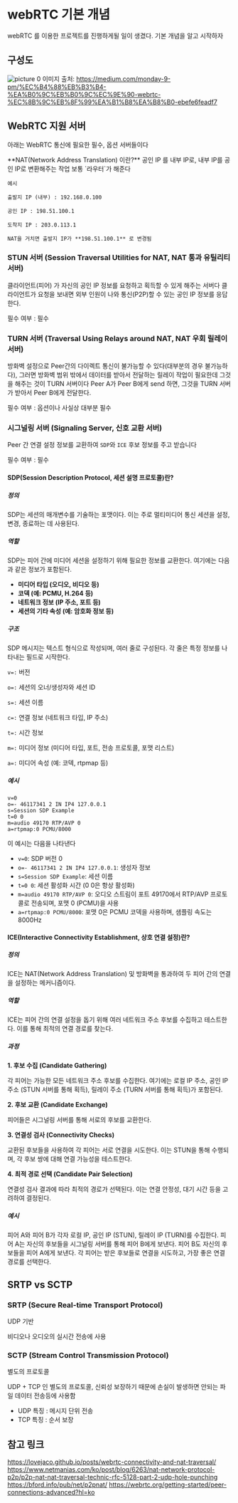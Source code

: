 
# webRTC 기본 개념

webRTC 를 이용한 프로젝트를 진행하게될 일이 생겼다. 기본 개념을 알고 시작하자

## 구성도

![picture 0](./images/webrtc-basic-concept-1717985424944.png)
이미지 출처: https://medium.com/monday-9-pm/%EC%B4%88%EB%B3%B4-%EA%B0%9C%EB%B0%9C%EC%9E%90-webrtc-%EC%8B%9C%EB%8F%99%EA%B1%B8%EA%B8%B0-ebefe6feadf7

## WebRTC 지원 서버

아래는 WebRTC 통신에 필요한 필수, 옵션 서버들이다

<Callout type="info" emoji="ℹ️">
    **NAT(Network Address Translation) 이란?**
    공인 IP 를 내부 IP로,
    내부 IP를 공인 IP로 변환해주는 작업
    보통 `라우터`가 해준다

    예시

    출발지 IP (내부) : 192.168.0.100

    공인 IP : 198.51.100.1

    도착지 IP : 203.0.113.1

    NAT을 거치면 출발지 IP가 **198.51.100.1** 로 변경됨

</Callout>

### STUN 서버 (Session Traversal Utilities for NAT, NAT 통과 유틸리티 서버)

클라이언트(피어) 가 자신의 공인 IP 정보를 요청하고 획득할 수 있게 해주는 서버다
클라이언트가 요청을 보내면 외부 인원이 나와 통신(P2P)할 수 있는 공인 IP 정보를 응답한다.

필수 여부 : 필수

### TURN 서버 (Traversal Using Relays around NAT, NAT 우회 릴레이 서버)

방화벽 설정으로 Peer간의 다이렉트 통신이 불가능할 수 있다(대부분의 경우 불가능하다), 그러면 방화벽 범위 밖에서 데이터를 받아서 전달하는 릴레이 작업이 필요한데
그것을 해주는 것이 TURN 서버이다
Peer A가 Peer B에게 send 하면, 그것을 TURN 서버가 받아서 Peer B에게 전달한다.

필수 여부 : 옵션이나 사실상 대부분 필수

### 시그널링 서버 (Signaling Server, 신호 교환 서버)

Peer 간 연결 설정 정보를 교환하여 `SDP`와 `ICE` 후보 정보를 주고 받습니다

필수 여부 : 필수

#### SDP(Session Description Protocol, 세션 설명 프로토콜)란?

##### 정의

SDP는 세션의 매개변수를 기술하는 포맷이다. 이는 주로 멀티미디어 통신 세션을 설정, 변경, 종료하는 데 사용된다.

##### 역할

SDP는 피어 간에 미디어 세션을 설정하기 위해 필요한 정보를 교환한다. 여기에는 다음과 같은 정보가 포함된다.

- **미디어 타입 (오디오, 비디오 등)**
- **코덱 (예: PCMU, H.264 등)**
- **네트워크 정보 (IP 주소, 포트 등)**
- **세션의 기타 속성 (예: 암호화 정보 등)**

##### 구조

SDP 메시지는 텍스트 형식으로 작성되며, 여러 줄로 구성된다. 각 줄은 특정 정보를 나타내는 필드로 시작한다.

`v=:` 버전

`o=:` 세션의 오너/생성자와 세션 ID

`s=:` 세션 이름

`c=:` 연결 정보 (네트워크 타입, IP 주소)

`t=:` 시간 정보

`m=:` 미디어 정보 (미디어 타입, 포트, 전송 프로토콜, 포맷 리스트)

`a=:` 미디어 속성 (예: 코덱, rtpmap 등)

##### 예시

```text
v=0
o=- 46117341 2 IN IP4 127.0.0.1
s=Session SDP Example
t=0 0
m=audio 49170 RTP/AVP 0
a=rtpmap:0 PCMU/8000
```

이 예시는 다음을 나타낸다

- `v=0`: SDP 버전 0
- `o=- 46117341 2 IN IP4 127.0.0.1`: 생성자 정보
- `s=Session SDP Example`: 세션 이름
- `t=0 0`: 세션 활성화 시간 (0 0은 항상 활성화)
- `m=audio 49170 RTP/AVP 0`: 오디오 스트림이 포트 49170에서 RTP/AVP 프로토콜로 전송되며, 포맷 0 (PCMU)을 사용
- `a=rtpmap:0 PCMU/8000`: 포맷 0은 PCMU 코덱을 사용하며, 샘플링 속도는 8000Hz

#### ICE(Interactive Connectivity Establishment, 상호 연결 설정)란?

##### 정의

ICE는 NAT(Network Address Translation) 및 방화벽을 통과하여 두 피어 간의 연결을 설정하는 메커니즘이다.

##### 역할

ICE는 피어 간의 연결 설정을 돕기 위해 여러 네트워크 주소 후보를 수집하고 테스트한다. 이를 통해 최적의 연결 경로를 찾는다.

##### 과정

**1. 후보 수집 (Candidate Gathering)**

각 피어는 가능한 모든 네트워크 주소 후보를 수집한다. 여기에는 로컬 IP 주소, 공인 IP 주소 (STUN 서버를 통해 획득), 릴레이 주소 (TURN 서버를 통해 획득)가 포함된다.

**2. 후보 교환 (Candidate Exchange)**

피어들은 시그널링 서버를 통해 서로의 후보를 교환한다.

**3. 연결성 검사 (Connectivity Checks)**

교환된 후보들을 사용하여 각 피어는 서로 연결을 시도한다. 이는 STUN을 통해 수행되며, 각 후보 쌍에 대해 연결 가능성을 테스트한다.

**4. 최적 경로 선택 (Candidate Pair Selection)**

연결성 검사 결과에 따라 최적의 경로가 선택된다. 이는 연결 안정성, 대기 시간 등을 고려하여 결정된다.

##### 예시

피어 A와 피어 B가 각자 로컬 IP, 공인 IP (STUN), 릴레이 IP (TURN)를 수집한다.
피어 A는 자신의 후보들을 시그널링 서버를 통해 피어 B에게 보낸다. 피어 B도 자신의 후보들을 피어 A에게 보낸다.
각 피어는 받은 후보들로 연결을 시도하고, 가장 좋은 연결 경로를 선택한다.

## SRTP vs SCTP

### SRTP (Secure Real-time Transport Protocol)

UDP 기반

비디오나 오디오의 실시간 전송에 사용

### SCTP (Stream Control Transmission Protocol)

별도의 프로토콜

UDP + TCP 인 별도의 프로토콜, 신뢰성 보장하기 때문에 손실이 발생하면 안되는 파일 데이터 전송등에 사용함

- UDP 특징 : 메시지 단위 전송
- TCP 특징 : 순서 보장

## 참고 링크

https://lovejaco.github.io/posts/webrtc-connectivity-and-nat-traversal/
https://www.netmanias.com/ko/post/blog/6263/nat-network-protocol-p2p/p2p-nat-nat-traversal-technic-rfc-5128-part-2-udp-hole-punching
https://bford.info/pub/net/p2pnat/
https://webrtc.org/getting-started/peer-connections-advanced?hl=ko
